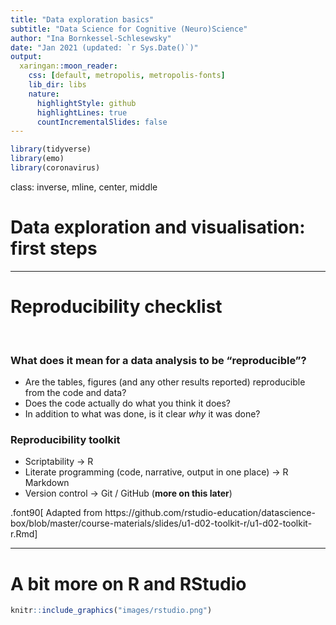 ```yaml
---
title: "Data exploration basics"
subtitle: "Data Science for Cognitive (Neuro)Science"
author: "Ina Bornkessel-Schlesewsky"
date: "Jan 2021 (updated: `r Sys.Date()`)"
output:
  xaringan::moon_reader:
    css: [default, metropolis, metropolis-fonts]
    lib_dir: libs
    nature:
      highlightStyle: github
      highlightLines: true
      countIncrementalSlides: false
---
```


```r
library(tidyverse)
library(emo)
library(coronavirus)
```

class: inverse, mline, center, middle

# Data exploration and visualisation: first steps

---

# Reproducibility checklist

<br>

### What does it mean for a data analysis to be "reproducible"?

* Are the tables, figures (and any other results reported) reproducible from the code and data?
* Does the code actually do what you think it does?
* In addition to what was done, is it clear *why* it was done?

### Reproducibility toolkit

- Scriptability $\rightarrow$ R
- Literate programming (code, narrative, output in one place) $\rightarrow$ R Markdown
- Version control $\rightarrow$ Git / GitHub (**more on this later**)

.font90[
Adapted from https://github.com/rstudio-education/datascience-box/blob/master/course-materials/slides/u1-d02-toolkit-r/u1-d02-toolkit-r.Rmd
]

---
# A bit more on R and RStudio

```r
knitr::include_graphics("images/rstudio.png")
```